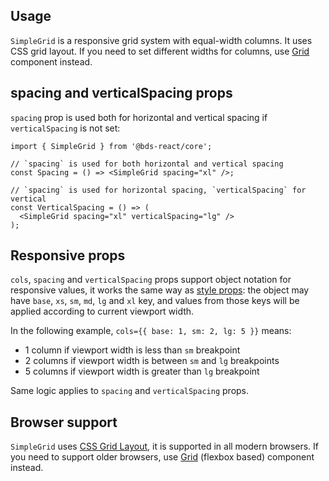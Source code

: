 

## Usage

`SimpleGrid` is a responsive grid system with equal-width columns.
It uses CSS grid layout. If you need to set different widths for columns, use
[Grid](/core/grid) component instead.

<Demo data={SimpleGridDemos.usage} />

## spacing and verticalSpacing props

`spacing` prop is used both for horizontal and vertical spacing if `verticalSpacing` is not set:

```tsx
import { SimpleGrid } from '@bds-react/core';

// `spacing` is used for both horizontal and vertical spacing
const Spacing = () => <SimpleGrid spacing="xl" />;

// `spacing` is used for horizontal spacing, `verticalSpacing` for vertical
const VerticalSpacing = () => (
  <SimpleGrid spacing="xl" verticalSpacing="lg" />
);
```

## Responsive props

`cols`, `spacing` and `verticalSpacing` props support object notation for responsive values,
it works the same way as [style props](/styles/style-props): the object may have `base`, `xs`,
`sm`, `md`, `lg` and `xl` key, and values from those keys will be applied according to current
viewport width.

In the following example, `cols={{ base: 1, sm: 2, lg: 5 }}` means:

- 1 column if viewport width is less than `sm` breakpoint
- 2 columns if viewport width is between `sm` and `lg` breakpoints
- 5 columns if viewport width is greater than `lg` breakpoint

Same logic applies to `spacing` and `verticalSpacing` props.

<Demo data={SimpleGridDemos.responsive} />

## Browser support

`SimpleGrid` uses [CSS Grid Layout](https://caniuse.com/css-grid), it is supported in all modern browsers.
If you need to support older browsers, use [Grid](/core/grid) (flexbox based) component instead.
